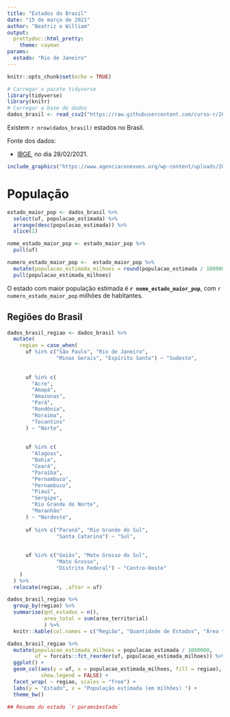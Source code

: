 ```yaml
---
title: "Estados do Brasil"
date: "15 de março de 2021"
author: "Beatriz e William"
output: 
  prettydoc::html_pretty:
    theme: cayman
params:
  estado: "Rio de Janeiro"
---
```


```r
knitr::opts_chunk$set(echo = TRUE)
```

```r
# Carregar o pacote tidyverse
library(tidyverse)
library(knitr)
# Carregar a base de dados
dados_brasil <- read_csv2("https://raw.githubusercontent.com/curso-r/202102-r4ds-1/master/pratica/dados_brasil.csv")

```

Existem `r nrow(dados_brasil)` estados no Brasil.

Fonte dos dados:

-   [IBGE](https://www.ibge.gov.br/cidades-e-estados), no dia 28/02/2021.

```r
include_graphics("https://www.agenciaconexoes.org/wp-content/uploads/2019/07/ibge.jpg")
```

# População

```r
estado_maior_pop <- dados_brasil %>% 
  select(uf, populacao_estimada) %>% 
  arrange(desc(populacao_estimada)) %>% 
  slice(1)

nome_estado_maior_pop <- estado_maior_pop %>%
  pull(uf) 

numero_estado_maior_pop <-  estado_maior_pop %>%
  mutate(populacao_estimada_milhoes = round(populacao_estimada / 1000000, 1)) %>%
  pull(populacao_estimada_milhoes)
```

O estado com maior população estimada é **`r nome_estado_maior_pop`**, com `r numero_estado_maior_pop` milhões de habitantes.

## Regiões do Brasil

```r
dados_brasil_regiao <- dados_brasil %>%
  mutate(
    regiao = case_when(
      uf %in% c("São Paulo", "Rio de Janeiro",
                "Minas Gerais", "Espírito Santo") ~ "Sudeste",
      
      
      uf %in% c(
        "Acre",
        "Amapá",
        "Amazonas",
        "Pará",
        "Rondônia",
        "Roraima",
        "Tocantins"
      ) ~ "Norte",
      
      
      uf %in% c(
        "Alagoas",
        "Bahia",
        "Ceará",
        "Paraíba",
        "Pernambuco",
        "Pernambuco",
        "Piauí",
        "Sergipe",
        "Rio Grande do Norte",
        "Maranhão"
      ) ~ "Nordeste",
      
      uf %in% c("Paraná", "Rio Grande do Sul",
                "Santa Catarina") ~ "Sul",
      
      
      uf %in% c("Goiás", "Mato Grosso do Sul",
                "Mato Grosso",
                "Distrito Federal") ~ "Centro-Oeste"
    )
  ) %>%
  relocate(regiao, .after = uf)
```

```r
dados_brasil_regiao %>% 
  group_by(regiao) %>% 
  summarise(qnt_estados = n(),
            area_total = sum(area_territorial)
            ) %>% 
  knitr::kable(col.names = c("Região", "Quantidade de Estados", "Área total"))
```

```r
dados_brasil_regiao %>%
  mutate(populacao_estimada_milhoes = populacao_estimada / 1000000,
         uf = forcats::fct_reorder(uf, populacao_estimada_milhoes)) %>%
  ggplot() +
  geom_col(aes(y = uf, x = populacao_estimada_milhoes, fill = regiao),
           show.legend = FALSE) +
  facet_wrap( ~ regiao, scales = "free") +
  labs(y = "Estado", x = "População estimada (em milhões) ") +
  theme_bw() 
```


```r
## Resumo do estado `r params$estado`
```

